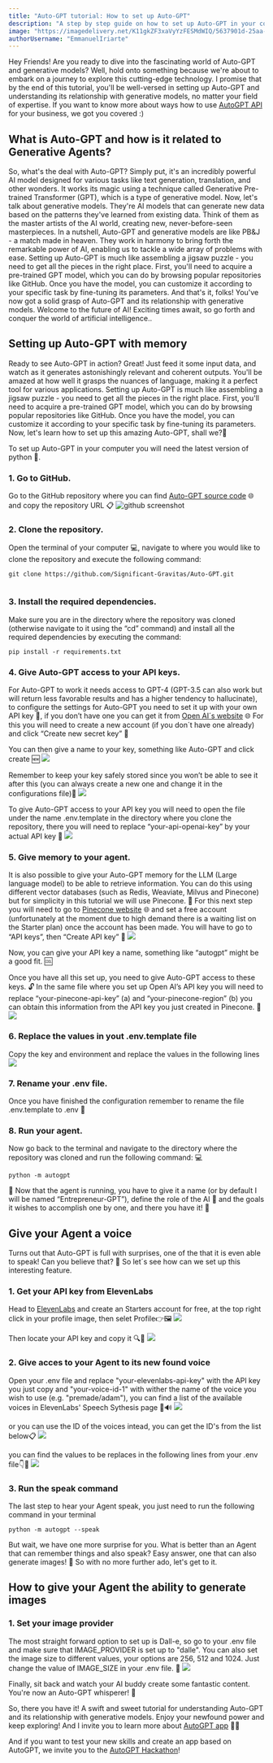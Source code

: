 ```yaml
---
title: "Auto-GPT tutorial: How to set up Auto-GPT"
description: "A step by step guide on how to set up Auto-GPT in your computer"
image: "https://imagedelivery.net/K11gkZF3xaVyYzFESMdWIQ/5637901d-25aa-4788-1908-84f56feb3700/full"
authorUsername: "EmmanuelIriarte"
---
```


Hey Friends! Are you ready to dive into the fascinating world of Auto-GPT and generative models? Well, hold onto something because we're about to embark on a journey to explore this cutting-edge technology. I promise that by the end of this tutorial, you'll be well-versed in setting up Auto-GPT and understanding its relationship with generative models, no matter your field of expertise. If you want to know more about ways how to use [AutoGPT API](https://lablab.ai/blog/evolutionizing-business-with-autogpt-why-you-should-use-autogpt) for your business, we got you covered :)

## What is Auto-GPT and how is it related to Generative Agents?
So, what's the deal with Auto-GPT? Simply put, it's an incredibly powerful AI model designed for various tasks like text generation, translation, and other wonders. It works its magic using a technique called Generative Pre-trained Transformer (GPT), which is a type of generative model. 
Now, let's talk about generative models. They're AI models that can generate new data based on the patterns they've learned from existing data. Think of them as the master artists of the AI world, creating new, never-before-seen masterpieces.
In a nutshell, Auto-GPT and generative models are like PB&J - a match made in heaven. They work in harmony to bring forth the remarkable power of AI, enabling us to tackle a wide array of problems with ease.
Setting up Auto-GPT is much like assembling a jigsaw puzzle - you need to get all the pieces in the right place. First, you'll need to acquire a pre-trained GPT model, which you can do by browsing popular repositories like GitHub. Once you have the model, you can customize it according to your specific task by fine-tuning its parameters.
And that's it, folks! You've now got a solid grasp of Auto-GPT and its relationship with generative models. Welcome to the future of AI! Exciting times await, so go forth and conquer the world of artificial intelligence..
 

## Setting up Auto-GPT with memory
 
Ready to see Auto-GPT in action? Great! Just feed it some input data, and watch as it generates astonishingly relevant and coherent outputs. You'll be amazed at how well it grasps the nuances of language, making it a perfect tool for various applications.
Setting up Auto-GPT is much like assembling a jigsaw puzzle - you need to get all the pieces in the right place. First, you'll need to acquire a pre-trained GPT model, which you can do by browsing popular repositories like GitHub. Once you have the model, you can customize it according to your specific task by fine-tuning its parameters.
Now, let's learn how to set up this amazing Auto-GPT, shall we?🚀

To set up Auto-GPT in your computer you will need the latest version of python 🐍.

### 1. Go to GitHub.
Go to the GitHub repository where you can find [Auto-GPT source code](https://github.com/Significant-Gravitas/Auto-GPT/tree/v0.2.2) 🌐 and copy the repository URL 📋
<Img src="https://imagedelivery.net/K11gkZF3xaVyYzFESMdWIQ/8d42cf8c-2bd5-49d9-0873-fe64d2885200/full" alt="github screenshot"/>

### 2. Clone the repository.	
Open the terminal of your computer 💻, navigate to where you would like to clone the repository and execute the following command:
 
```
git clone https://github.com/Significant-Gravitas/Auto-GPT.git
 
```

### 3. Install the required dependencies.
Make sure you are in the directory where the repository was cloned (otherwise navigate to it using the “cd” command) and install all the required dependencies by executing the command:
```
pip install -r requirements.txt

```

### 4. Give Auto-GPT access to your API keys.
For Auto-GPT to work it needs access to GPT-4 (GPT-3.5 can also work but will return less favorable results and has a higher tendency to hallucinate), to configure the settings for Auto-GPT you need to set it up with your own API key 🔑, if you don’t have one you can get it from [Open AI´s website](https://platform.openai.com/account/api-keys) 🌐  For this you will need to create a new account (if you don´t have one already) and click “Create new secret key” 🔐
 
You can then give a name to your key, something like Auto-GPT and click create 🆕
<Img src="https://imagedelivery.net/K11gkZF3xaVyYzFESMdWIQ/30f977de-808f-4163-3937-2f53f64f0500/full"/>

Remember to keep your key safely stored since you won’t be able to see it after this (you can always create a new one and change it in the configurations file)🤫
<Img src="https://imagedelivery.net/K11gkZF3xaVyYzFESMdWIQ/636052e5-f5a9-4d43-38eb-44db9a7b2100/full"/>

To give Auto-GPT access to your API key you will need to open the file under the name .env.template in the directory where you clone the repository, there you will need to replace “your-api-openai-key” by your actual API key 🔑
<Img src="https://imagedelivery.net/K11gkZF3xaVyYzFESMdWIQ/611d7e36-cbe9-4e33-7c2b-96bc86d98c00/full"/>

### 5. Give memory to your agent.
It is also possible to give your Auto-GPT memory for the LLM (Large language model) to be able to retrieve information. You can do this using different vector databases (such as Redis, Weaviate, Milvus and Pinecone) but for simplicity in this tutorial we will use Pinecone. 🌲
For this next step you will need to go to [Pinecone website](https://app.pinecone.io/) 🌐  and set a free account (unfortunately at the moment due to high demand there is a waiting list on the Starter plan) once the account has been made. You will have to go to “API keys”, then “Create API key” 🔑
<Img src="https://imagedelivery.net/K11gkZF3xaVyYzFESMdWIQ/5845b86f-b50e-4190-4bbe-39d48d488b00/full"/>

Now, you can give your API key a name, something like “autogpt” might be a good fit. 🆒

Once you have all this set up, you need to give Auto-GPT access to these keys. 🔓
In the same file where you set up Open AI’s API key you will need to replace “your-pinecone-api-key” (a) and “your-pinecone-region” (b) you can obtain this information from the API key you just created in Pinecone. 🤔
<Img src="https://imagedelivery.net/K11gkZF3xaVyYzFESMdWIQ/5a4d0360-9b84-48e3-154f-6dec87df3400/full"/>

### 6. Replace the values in yout .env.template file
Copy the key and environment and replace the values in the following lines 
<Img src="https://imagedelivery.net/K11gkZF3xaVyYzFESMdWIQ/0d8f2228-7e24-403b-8c94-802f9bb5e600/full"/>

### 7. Rename your .env file.
Once you have finished the configuration remember to rename the file .env.template to .env 🔄

### 8. Run your agent.
Now go back to the terminal and navigate to the directory where the repository was cloned and run the following command: 💻
```
python -m autogpt
```

🎉 Now that the agent is running, you have to give it a name (or by default I will be named “Entrepreneur-GPT”), define the role of the AI 🤖 and the goals it wishes to accomplish one by one, and there you have it! 🚀
 
## Give your Agent a voice

Turns out that Auto-GPT is full with surprises, one of the that it is even able to speak! Can you believe that? 🤔 So let´s see how can we set up this interesting feature.

### 1. Get your API key from ElevenLabs
Head to [ElevenLabs](https://beta.elevenlabs.io/) and create an Starters account for free, at the top right click in your profile image, then selet Profile👉🖼️
<Img src="https://imagedelivery.net/K11gkZF3xaVyYzFESMdWIQ/f623a9c0-fae7-4fa0-64f7-9381266f9600/full" />

Then locate your API key and copy it 🔍🔑
<Img src="https://imagedelivery.net/K11gkZF3xaVyYzFESMdWIQ/ec7c8f1e-16ae-47f5-24f7-ac004a813e00/full" />

### 2. Give acces to your Agent to its new found voice
Open your .env file and replace "your-elevenlabs-api-key" with the API key you just copy and "your-voice-id-1" with wither the name of the voice you wish to use (e.g. "premade/adam"), you can find a list of the available voices in ElevenLabs' Speech Sythesis page 📝🔊
<Img src="https://imagedelivery.net/K11gkZF3xaVyYzFESMdWIQ/fb5b641a-368c-4777-d856-80e5ee891c00/full"/>

or you can use the ID of the voices intead, you can get the ID's from the list below📋
<Img src="https://imagedelivery.net/K11gkZF3xaVyYzFESMdWIQ/b8048d54-da5c-4d59-2ceb-d69b7717a500/full"/>

you can find the values to be replaces in the following lines from your .env file👇📄
<Img src="https://imagedelivery.net/K11gkZF3xaVyYzFESMdWIQ/15f25f35-2c78-4213-147a-81e069f48400/full"/>

### 3. Run the speak command
The last step to hear your Agent speak, you just need to run the following command in your terminal
```
python -m autogpt --speak
```


But wait, we have one more surprise for you. What is better than an Agent that can remember things and also speak? Easy answer, one that can also generate images! 🤩 So with no more further ado, let's get to it.

## How to give your Agent the ability to generate images

### 1. Set your image provider
The most straight forward option to set up is Dall-e, so go to your .env file and make sure that IMAGE_PROVIDER is set up to "dalle".
You can also set the image size to different values, your options are 256, 512 and 1024. Just change the value of IMAGE_SIZE in your .env file. 📝
<Img src="https://imagedelivery.net/K11gkZF3xaVyYzFESMdWIQ/54700886-9900-4f43-ab84-3256076b9300/full"/>


Finally, sit back and watch your AI buddy create some fantastic content. You're now an Auto-GPT whisperer! 🐴

So, there you have it! A swift and sweet tutorial for understanding Auto-GPT and its relationship with generative models. Enjoy your newfound power and keep exploring! And I invite you to learn more about [AutoGPT app](https://lablab.ai/tech/autogpt) 🌟🎉

And if you want to test your new skills and create an app based on AutoGPT, we invite you to the [AutoGPT Hackathon](https://lablab.ai/t/autogpt-tutorial-how-to-set-up-your-own-ai-bot-in-under-30-minutes)!
